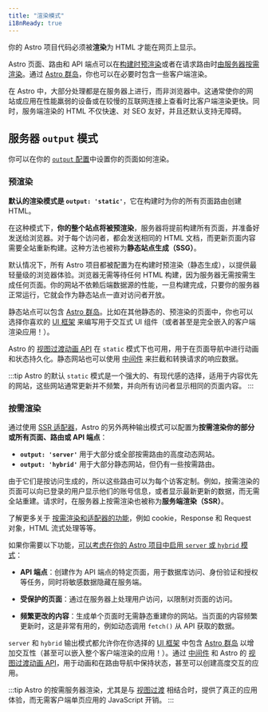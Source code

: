 ```yaml
---
title: "渲染模式"
i18nReady: true
---
```


你的 Astro 项目代码必须被**渲染**为 HTML 才能在网页上显示。

Astro 页面、路由和 API 端点可以在[构建时预渲染](#预渲染)或者在请求路由时[由服务器按需渲染](#按需渲染)。通过 [Astro 群岛](/zh-cn/concepts/islands/)，你也可以在必要时包含一些客户端渲染。

在 Astro 中，大部分处理都是在服务器上进行，而非浏览器中。这通常使你的网站或应用在性能羸弱的设备或在较慢的互联网连接上查看时比客户端渲染更快。同时，服务端渲染的 HTML 不仅快速、对 SEO 友好，并且还默认支持无障碍。

## 服务器 `output` 模式

你可以在你的 [`output` 配置](/zh-cn/reference/configuration-reference/#output)中设置你的页面如何渲染。

### 预渲染

**默认的渲染模式是 __`output: 'static'`__**，它在构建时为你的所有页面路由创建 HTML。

在这种模式下，**你的整个站点将被预渲染**，服务器将提前构建所有页面，并准备好发送给浏览器。对于每个访问者，都会发送相同的 HTML 文档，而更新页面内容需要全站重新构建。这种方法也被称为**静态站点生成（SSG）**。

默认情况下，所有 Astro 项目都被配置为在构建时预渲染（静态生成），以提供最轻量级的浏览器体验。浏览器无需等待任何 HTML 构建，因为服务器无需按需生成任何页面。你的网站不依赖后端数据源的性能，一旦构建完成，只要你的服务器正常运行，它就会作为静态站点一直对访问者开放。

静态站点可以包含 [Astro 群岛](/zh-cn/concepts/islands/)。比如在其他静态的、预渲染的页面中，你也可以选择你喜欢的 [UI 框架](/zh-cn/guides/framework-components/) 来编写用于交互式 UI 组件（或者甚至是完全嵌入的客户端渲染应用！）。

Astro 的 [视图过渡动画 API](/zh-cn/guides/view-transitions/) 在 `static` 模式下也可用，用于在页面导航中进行动画和状态持久化。静态网站也可以使用 [中间件](/zh-cn/guides/middleware/) 来拦截和转换请求的响应数据。

:::tip
Astro 的默认 `static` 模式是一个强大的、有现代感的选择，适用于内容优先的网站，这些网站通常更新并不频繁，并向所有访问者显示相同的页面内容。
:::

### 按需渲染

通过使用 [SSR 适配器](/zh-cn/guides/server-side-rendering/)，Astro 的另外两种输出模式可以配置为**按需渲染你的部分或所有页面、路由或 API 端点**：
  - __`output: 'server'`__ 用于大部分或全部按需路由的高度动态网站。
  - __`output: 'hybrid'`__ 用于大部分静态网站，但仍有一些按需路由。

由于它们是按访问生成的，所以这些路由可以为每个访客定制。例如，按需渲染的页面可以向已登录的用户显示他们的账号信息，或者显示最新更新的数据，而无需全站重建。请求时，在服务器上按需渲染也被称为**服务端渲染（SSR）**。

<ReadMore>了解更多关于 [按需渲染和适配器的功能](/en/guides/server-side-rendering/#按需渲染功能特性)，例如 cookie，Response 和 Request 对象，HTML 流式处理等等。</ReadMore>

如果你需要以下功能，[可以考虑在你的 Astro 项目中启用 `server` 或 `hybrid` 模式](/zh-cn/guides/server-side-rendering/#启用按需服务器渲染)：

- **API 端点**：创建作为 API 端点的特定页面，用于数据库访问、身份验证和授权等任务，同时将敏感数据隐藏在服务端。

- **受保护的页面**：通过在服务器上处理用户访问，以限制对页面的访问。

- **频繁更改的内容**：生成单个页面时无需静态重建你的网站。当页面的内容频繁更新时，这是非常有用的，例如动态调用 `fetch()` 从 API 获取的数据。

`server` 和 `hybrid` 输出模式都允许你在你选择的 [UI 框架](/zh-cn/guides/framework-components/) 中包含 [Astro 群岛](/zh-cn/concepts/islands/) 以增加交互性（甚至可以嵌入整个客户端渲染的应用！）。通过 [中间件](/zh-cn/guides/middleware/) 和 Astro 的 [视图过渡动画 API](/zh-cn/guides/view-transitions/)，用于动画和在路由导航中保持状态，甚至可以创建高度交互的应用。

:::tip
Astro 的按需服务器渲染，尤其是与 [视图过渡](/zh-cn/guides/view-transitions/) 相结合时，提供了真正的应用体验，而无需客户端单页应用的 JavaScript 开销。
:::
